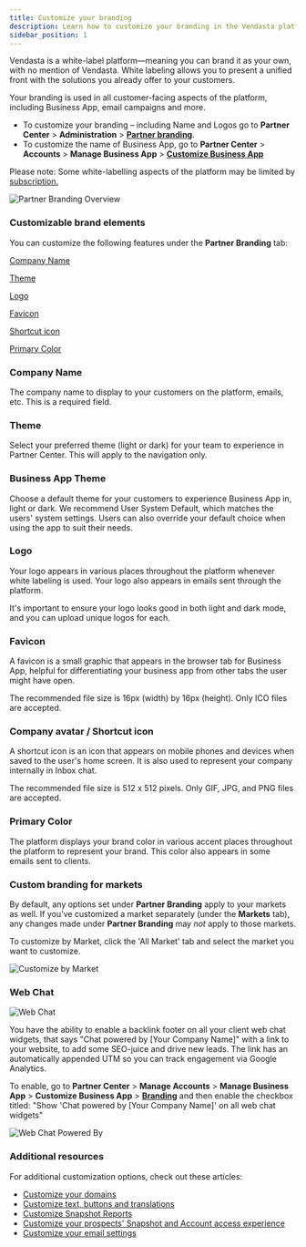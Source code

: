 ```yaml
---
title: Customize your branding
description: Learn how to customize your branding in the Vendasta platform for a white-label experience.
sidebar_position: 1
---
```


Vendasta is a white-label platform—meaning you can brand it as your own, with no mention of Vendasta. White labeling allows you to present a unified front with the solutions you already offer to your customers.

Your branding is used in all customer-facing aspects of the platform, including Business App, email campaigns and more.

- To customize your branding – including Name and Logos go to **Partner Center** > **Administration** > **[Partner branding](https://partners.vendasta.com/customize-branding)**.
- To customize the name of Business App, go to **Partner Center** > **Accounts** > **Manage Business App** > **[Customize Business App](https://partners.vendasta.com/customize-business-app/overview)**

Please note: Some white-labelling aspects of the platform may be limited by [subscription.](https://www.vendasta.com/pricing/)

![Partner Branding Overview](./img/administration/partner-branding/customize-branding-overview.jpg)

### Customizable brand elements

You can customize the following features under the **Partner Branding** tab:

   [Company Name](#2-company-name)

   [Theme](#3-theme)

   [Logo](#5-logo)

   [Favicon](#6-favicon)

   [Shortcut icon](#7-company-avatar---shortcut-icon)

   [Primary Color](#8-primary-color)


### Company Name

The company name to display to your customers on the platform, emails, etc. This is a required field.

### Theme

Select your preferred theme (light or dark) for your team to experience in Partner Center. This will apply to the navigation only.

### Business App Theme

Choose a default theme for your customers to experience Business App in, light or dark. We recommend User System Default, which matches the users' system settings. Users can also override your default choice when using the app to suit their needs.

### Logo

Your logo appears in various places throughout the platform whenever white labeling is used. Your logo also appears in emails sent through the platform.

It's important to ensure your logo looks good in both light and dark mode, and you can upload unique logos for each.

### Favicon

A favicon is a small graphic that appears in the browser tab for Business App, helpful for differentiating your business app from other tabs the user might have open.

The recommended file size is 16px (width) by 16px (height). Only ICO files are accepted.

### Company avatar / Shortcut icon

A shortcut icon is an icon that appears on mobile phones and devices when saved to the user's home screen. It is also used to represent your company internally in Inbox chat.

The recommended file size is 512 x 512 pixels. Only GIF, JPG, and PNG files are accepted.

### Primary Color

The platform displays your brand color in various accent places throughout the platform to represent your brand. This color also appears in some emails sent to clients.


### Custom branding for markets

By default, any options set under **Partner Branding** apply to your markets as well. If you've customized a market separately (under the **Markets** tab), any changes made under **Partner Branding** may *not* apply to those markets.

To customize by Market, click the 'All Market' tab and select the market you want to customize.

![Customize by Market](./img/administration/partner-branding/customize-by-market.jpg)

### Web Chat

![Web Chat](./img/administration/partner-branding/web-chat.jpg)

You have the ability to enable a backlink footer on all your client web chat widgets, that says "Chat powered by [Your Company Name]" with a link to your website, to add some SEO-juice and drive new leads. The link has an automatically appended UTM so you can track engagement via Google Analytics.

To enable, go to **Partner Center** > **Manage Accounts** > **Manage Business App** > **Customize Business App** > **[Branding](https://partners.vendasta.com/customize-business-app/branding)** and then enable the checkbox titled: "Show 'Chat powered by [Your Company Name]' on all web chat widgets"

![Web Chat Powered By](./img/administration/partner-branding/web-chat-powered-by.jpg)

### Additional resources

For additional customization options, check out these articles:

- [Customize your domains](/administration/administration-platform-settings/administration-platform-settings-domains/customize-your-domains)
- [Customize text, buttons and translations](/administration/administration-platform-settings/translate-and-customize-with-weblate)
- [Customize Snapshot Reports](/administration/administration-platform-settings/administration-platform-settings-snapshot-report/customize-snapshot-reports)
- [Customize your prospects' Snapshot and Account access experience](/administration/administration-platform-settings/administration-platform-settings-snapshot-report/customize-prospects-snapshot-account-access)
- [Customize your email settings](/administration/administration-platform-settings/administration-platform-settings-email-settings/customize-your-email-settings)